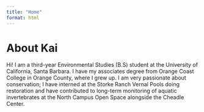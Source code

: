 ```yaml
---
title: "Home"
format: html
---
```


# About Kai

Hi! I am a third-year Environmental Studies (B.S) student at the University of California, Santa Barbara. I have my associates degree from Orange Coast College in Orange County, where I grew up. I am very passionate about conservation; I have interned at the Storke Ranch Vernal Pools doing restoration and have contributed to long-term monitoring of aquatic invertebrates at the North Campus Open Space alongside the Cheadle Center.
